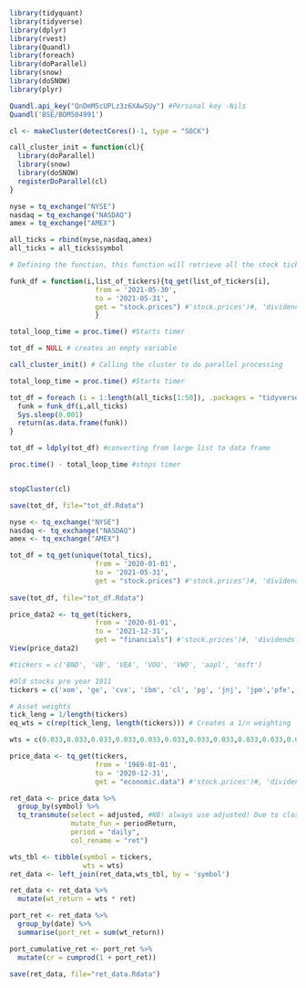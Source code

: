 ```r
library(tidyquant)
library(tidyverse)
library(dplyr)
library(rvest)
library(Quandl)
library(foreach)
library(doParallel)
library(snow)
library(doSNOW)
library(plyr)
```


```r
Quandl.api_key("QnDmM5cUPLz3z6XAw5Uy") #Personal key -Nils
Quandl('BSE/BOM504991')
```

```r
cl <- makeCluster(detectCores()-1, type = "SOCK")

call_cluster_init = function(cl){
  library(doParallel)
  library(snow)
  library(doSNOW)
  registerDoParallel(cl)
}
```

```r

nyse = tq_exchange("NYSE")
nasdaq = tq_exchange("NASDAQ")
amex = tq_exchange("AMEX")

all_ticks = rbind(nyse,nasdaq,amex) 
all_ticks = all_ticks$symbol
```
```r
# Defining the function, this function will retrieve all the stock tickers found above 

funk_df = function(i,list_of_tickers){tq_get(list_of_tickers[i], 
                     from = '2021-05-30',
                     to = '2021-05-31',
                     get = "stock.prices") #'stock.prices')#, 'dividends', 'splits', 'economic.data') 
                     }
```

```r
total_loop_time = proc.time() #Starts timer 

tot_df = NULL # creates an empty variable

call_cluster_init() # Calling the cluster to do parallel processing 

total_loop_time = proc.time() #Starts timer 

tot_df = foreach (i = 1:length(all_ticks[1:50]), .packages = "tidyverse") %dopar% {
  funk = funk_df(i,all_ticks)
  Sys.sleep(0.001)
  return(as.data.frame(funk))
}

tot_df = ldply(tot_df) #converting from large list to data frame

proc.time() - total_loop_time #stops timer                    


stopCluster(cl)

save(tot_df, file="tot_df.Rdata")
```
   

```r
nyse <- tq_exchange("NYSE")
nasdaq <- tq_exchange("NASDAQ")
amex <- tq_exchange("AMEX")

tot_df = tq_get(unique(total_tics),
                     from = '2020-01-01',
                     to = '2021-05-31',
                     get = "stock.prices") #'stock.prices')#, 'dividends', 'splits', 'economic.data')
                     
save(tot_df, file="tot_df.Rdata")
```

```r
price_data2 <- tq_get(tickers,
                     from = '2020-01-01',
                     to = '2021-12-31',
                     get = "financials") #'stock.prices')#, 'dividends', 'splits', 'economic.data')
View(price_data2)
```

```r
#tickers = c('BND', 'VB', 'VEA', 'VOO', 'VWO', 'aapl', 'msft')

#Old stocks pre year 1911
tickers = c('xom', 'ge', 'cvx', 'ibm', 'cl', 'pg', 'jnj', 'jpm','pfe', 'ko', 'wfc', 'c', 'bac', 'mrk', 'pep', 'abt', 'gs', 'ups', 'mmm', 'axp', 'f', 'cvs', 'usb', 'unp', 'bmy', 'dd', 'met', 'lly', 'dow', 'EMR')

# Asset weights
tick_leng = 1/length(tickers)
eq_wts = c(rep(tick_leng, length(tickers))) # Creates a 1/n weighting

wts = c(0.033,0.033,0.033,0.033,0.033,0.033,0.033,0.033,0.033,0.033,0.033,0.033,0.033,0.033,0.033,0.033,0.033,0.033,0.033,0.033,0.033,0.033,0.033,0.033,0.033,0.033,0.033,0.033,0.033,0.033) #All weights sett to 1/30, due to copy paste

price_data <- tq_get(tickers,
                     from = '1969-01-01',
                     to = '2020-12-31',
                     get = "economic.data") #'stock.prices')#, 'dividends', 'splits', 'economic.data')

ret_data <- price_data %>%
  group_by(symbol) %>%
  tq_transmute(select = adjusted, #NB! always use adjusted! Due to close does not take into considiration stocksplits dividents etc. 
               mutate_fun = periodReturn,
               period = "daily",
               col_rename = "ret")

wts_tbl <- tibble(symbol = tickers,
                  wts = wts)
ret_data <- left_join(ret_data,wts_tbl, by = 'symbol')

ret_data <- ret_data %>%
  mutate(wt_return = wts * ret)

port_ret <- ret_data %>%
  group_by(date) %>%
  summarise(port_ret = sum(wt_return))

port_cumulative_ret <- port_ret %>%
  mutate(cr = cumprod(1 + port_ret))

save(ret_data, file="ret_data.Rdata")
```

